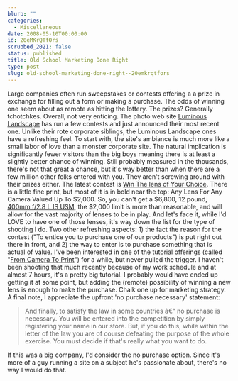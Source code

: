 ```yaml
---
blurb: ""
categories:
  - Miscellaneous
date: 2008-05-10T00:00:00
id: 20eMKrQTfOrs
scrubbed_2021: false
status: published
title: Old School Marketing Done Right
type: post
slug: old-school-marketing-done-right--20emkrqtfors
---
```


Large companies often run sweepstakes or contests offering a a
prize in exchange for filling out a form or making a purchase. The
odds of winning one seem about as remote as hitting the lottery.
The prizes? Generally tchotchkes. Overall, not very enticing. The
photo web site
[Luminous Landscape](http://www.luminous-landscape.com/) has run a
few contests and just announced their most recent one. Unlike their
rote corporate siblings, the Luminous Landscape ones have a
refreshing feel. To start with, the site's ambiance is much more
like a small labor of love than a monster corporate site. The
natural implication is significantly fewer visitors than the big
boys meaning there is at least a slightly better chance of winning.
Still probably measured in the thousands, there's not that great a
chance, but it's way better than when there are a few million other
folks entered with you. They aren't screwing around with their
prizes either. The latest contest is
[Win The lens of Your Choice](http://www.luminous-landscape.com/about/summer08-contest.shtml).
There is a little fine print, but most of it is in bold near the
top: Any Lens For Any Camera Valued Up To $2,000. So, you can't get
a $6,800, 12 pound,
[400mm f/2.8 L IS USM](http://www.the-digital-picture.com/Reviews/Canon-EF-400mm-f-2.8-L-IS-USM-Lens-Review.aspx),
the $2,000 limit is more than reasonable, and will allow for the
vast majority of lenses to be in play. And let's face it, while I'd
LOVE to have one of those lenses, it's way down the list for the
type of shooting I do. Two other refreshing aspects: 1) the fact
the reason for the contest ("To entice you to purchase one of our
products") is put right out there in front, and 2) the way to enter
is to purchase something that is actual of value. I've been
interested in one of the tutorial offerings (called
"[From Camera To Print](http://www.luminous-landscape.com/videos/camera-print.shtml)")
for a while, but never pulled the trigger. I haven't been shooting
that much recently because of my work schedule and at almost 7
hours, it's a pretty big tutorial. I probably would have ended up
getting it at some point, but adding the (remote) possibility of
winning a new lens is enough to make the purchase. Chalk one up for
marketing strategy. A final note, I appreciate the upfront 'no
purchase necessary' statement:
> And finally, to satisfy the law in some countries â€“ no purchase
> is necessary. You will be entered into the competition by simply
> registering your name in our store. But, if you do this, while
> within the letter of the law you are of course defeating the
> purpose of the whole exercise. You must decide if that's really
> what you want to do.

If this was a big company, I'd consider the no purchase option.
Since it's more of a guy running a site on a subject he's
passionate about, there's no way I would do that.